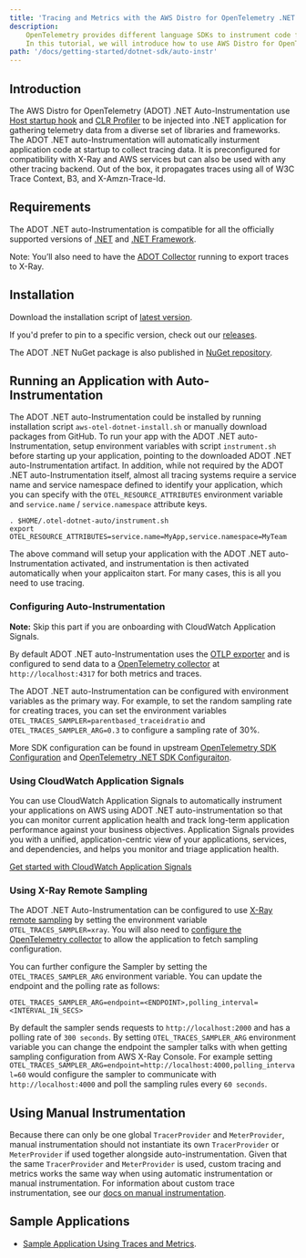```yaml
---
title: 'Tracing and Metrics with the AWS Distro for OpenTelemetry .NET Auto-Instrumentation'
description:
    OpenTelemetry provides different language SDKs to instrument code for collecting telemetry data in the application.
    In this tutorial, we will introduce how to use AWS Distro for OpenTelemetry .NET Auto-Instrumentation for traces and metrics instrumentation in the application.
path: '/docs/getting-started/dotnet-sdk/auto-instr'
---
```



## Introduction

The AWS Distro for OpenTelemetry (ADOT) .NET Auto-Instrumentation use [Host startup hook](https://github.com/dotnet/runtime/blob/main/docs/design/features/host-startup-hook.md)
and [CLR Profiler](https://docs.microsoft.com/en-us/dotnet/framework/unmanaged-api/profiling/) to be injected into .NET application for gathering
telemetry data from a diverse set of libraries and frameworks. The ADOT .NET auto-Instrumentation will automatically insturment application code at startup
to collect tracing data. It is preconfigured for compatibility with X-Ray and AWS services but can also be used with any
other tracing backend. Out of the box, it propagates traces using all of W3C Trace Context, B3, and X-Amzn-Trace-Id.

<SectionSeparator />

## Requirements

The ADOT .NET auto-Instrumentation is compatible for all the officially supported versions of [.NET](https://dotnet.microsoft.com/en-us/download/dotnet) and [.NET Framework](https://dotnet.microsoft.com/en-us/download/dotnet-framework).

Note: You’ll also need to have the [ADOT Collector](https://aws-otel.github.io/docs/getting-started/collector) running to export traces to X-Ray.

## Installation

Download the installation script of [latest version](https://github.com/aws-observability/aws-otel-dotnet-instrumentation/releases/latest/download/aws-otel-dotnet-install.sh).

If you'd prefer to pin to a specific version, check out our [releases](https://github.com/aws-observability/aws-otel-dotnet-instrumentation/releases).

The ADOT .NET NuGet package is also published in [NuGet repository](https://www.nuget.org/packages/AWS.Distro.OpenTelemetry.AutoInstrumentation).

<SectionSeparator />

## Running an Application with Auto-Instrumentation
The ADOT .NET auto-Instrumentation could be installed by running installation script `aws-otel-dotnet-install.sh` or manually download packages from GitHub.
To run your app with the ADOT .NET auto-Instrumentation, setup environment variables with script `instrument.sh` before starting up your application,
pointing to the downloaded ADOT .NET auto-Instrumentation artifact. In addition, while not required by the ADOT .NET auto-Instrumentation itself,
almost all tracing systems require a service name and service namespace defined to identify your application, which you can specify
with the `OTEL_RESOURCE_ATTRIBUTES` environment variable and `service.name` / `service.namespace` attribute keys.
```
. $HOME/.otel-dotnet-auto/instrument.sh
export OTEL_RESOURCE_ATTRIBUTES=service.name=MyApp,service.namespace=MyTeam 
```

The above command will setup your application with the ADOT .NET auto-Instrumentation activated, and instrumentation is then activated
automatically when your applicaiton start. For many cases, this is all you need to use tracing.

### Configuring Auto-Instrumentation

**Note:** Skip this part if you are onboarding with CloudWatch Application Signals.

By default ADOT .NET auto-Instrumentation uses the [OTLP exporter](https://github.com/open-telemetry/opentelemetry-dotnet/tree/main/src/OpenTelemetry.Exporter.OpenTelemetryProtocol)
and is configured to send data to a [OpenTelemetry collector](https://github.com/open-telemetry/opentelemetry-collector/blob/master/receiver/otlpreceiver/README.md)
at `http://localhost:4317` for both metrics and traces.

The ADOT .NET auto-Instrumentation can be configured with environment variables as the primary way.
For example, to set the random sampling rate for creating traces, you can set the environment variables
`OTEL_TRACES_SAMPLER=parentbased_traceidratio` and `OTEL_TRACES_SAMPLER_ARG=0.3` to configure a sampling rate of 30%.

More SDK configuration can be found in upstream [OpenTelemetry SDK Configuration](https://opentelemetry.io/docs/languages/sdk-configuration/)
and [OpenTelemetry .NET SDK Configuraiton](https://github.com/open-telemetry/opentelemetry-dotnet-instrumentation/blob/main/docs/config.md).

### Using CloudWatch Application Signals

You can use CloudWatch Application Signals to automatically instrument your applications on AWS using ADOT .NET auto-instrumentation so that you can monitor current application health and track long-term application performance against your business objectives. Application Signals provides you with a unified, application-centric view of your applications, services, and dependencies, and helps you monitor and triage application health.

[Get started with CloudWatch Application Signals](https://docs.aws.amazon.com/AmazonCloudWatch/latest/monitoring/CloudWatch-Application-Monitoring-Sections.html)

### Using X-Ray Remote Sampling

The ADOT .NET Auto-Instrumentation can be configured to use [X-Ray remote sampling](https://docs.aws.amazon.com/xray/latest/devguide/xray-console-sampling.html)
by setting the environment variable `OTEL_TRACES_SAMPLER=xray`. You will also need to [configure the OpenTelemetry collector](/docs/getting-started/remote-sampling)
to allow the application to fetch sampling configuration. 

You can further configure the Sampler by setting the `OTEL_TRACES_SAMPLER_ARG` environment variable. You can update the endpoint and the polling rate as follows:
```
OTEL_TRACES_SAMPLER_ARG=endpoint=<ENDPOINT>,polling_interval=<INTERVAL_IN_SECS>
``` 

By default the sampler sends requests to `http://localhost:2000` and has a polling rate of `300 seconds`. By setting `OTEL_TRACES_SAMPLER_ARG` 
environment variable you can change the endpoint the sampler talks with when getting sampling configuration from AWS X-Ray Console. For example setting 
`OTEL_TRACES_SAMPLER_ARG=endpoint=http://localhost:4000,polling_interval=60` would configure the sampler to communicate with `http://localhost:4000` and poll the sampling rules every `60 seconds`.

## Using Manual Instrumentation

Because there can only be one global `TracerProvider` and `MeterProvider`, manual instrumentation should not instantiate its own `TracerProvider` or `MeterProvider` if used together alongside auto-instrumentation. 
Given that the same `TracerProvider` and `MeterProvider` is used, custom tracing and metrics works the same way when using automatic instrumentation or manual instrumentation.
For information about custom trace instrumentation, see our [docs on manual instrumentation](/docs/getting-started/dotnet-sdk/manual-instr).


<SectionSeparator />

## Sample Applications

* [Sample Application Using Traces and Metrics](https://github.com/aws-observability/aws-otel-dotnet-instrumentation/blob/main/sample-applications/integration-test-app).
